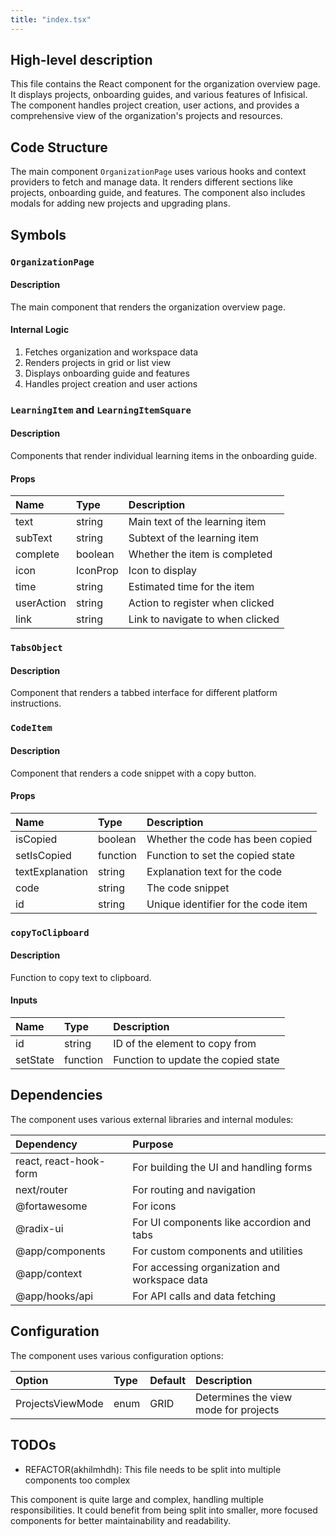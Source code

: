 ```yaml
---
title: "index.tsx"
---
```


## High-level description
This file contains the React component for the organization overview page. It displays projects, onboarding guides, and various features of Infisical. The component handles project creation, user actions, and provides a comprehensive view of the organization's projects and resources.

## Code Structure
The main component `OrganizationPage` uses various hooks and context providers to fetch and manage data. It renders different sections like projects, onboarding guide, and features. The component also includes modals for adding new projects and upgrading plans.

## Symbols

### `OrganizationPage`
#### Description
The main component that renders the organization overview page.

#### Internal Logic
1. Fetches organization and workspace data
2. Renders projects in grid or list view
3. Displays onboarding guide and features
4. Handles project creation and user actions

### `LearningItem` and `LearningItemSquare`
#### Description
Components that render individual learning items in the onboarding guide.

#### Props
| Name | Type | Description |
|:-----|:-----|:------------|
| text | string | Main text of the learning item |
| subText | string | Subtext of the learning item |
| complete | boolean | Whether the item is completed |
| icon | IconProp | Icon to display |
| time | string | Estimated time for the item |
| userAction | string | Action to register when clicked |
| link | string | Link to navigate to when clicked |

### `TabsObject`
#### Description
Component that renders a tabbed interface for different platform instructions.

### `CodeItem`
#### Description
Component that renders a code snippet with a copy button.

#### Props
| Name | Type | Description |
|:-----|:-----|:------------|
| isCopied | boolean | Whether the code has been copied |
| setIsCopied | function | Function to set the copied state |
| textExplanation | string | Explanation text for the code |
| code | string | The code snippet |
| id | string | Unique identifier for the code item |

### `copyToClipboard`
#### Description
Function to copy text to clipboard.

#### Inputs
| Name | Type | Description |
|:-----|:-----|:------------|
| id | string | ID of the element to copy from |
| setState | function | Function to update the copied state |

## Dependencies
The component uses various external libraries and internal modules:

| Dependency | Purpose |
|:-----------|:--------|
| react, react-hook-form | For building the UI and handling forms |
| next/router | For routing and navigation |
| @fortawesome | For icons |
| @radix-ui | For UI components like accordion and tabs |
| @app/components | For custom components and utilities |
| @app/context | For accessing organization and workspace data |
| @app/hooks/api | For API calls and data fetching |

## Configuration
The component uses various configuration options:

| Option | Type | Default | Description |
|:-------|:-----|:--------|:------------|
| ProjectsViewMode | enum | GRID | Determines the view mode for projects |

## TODOs
- REFACTOR(akhilmhdh): This file needs to be split into multiple components too complex

This component is quite large and complex, handling multiple responsibilities. It could benefit from being split into smaller, more focused components for better maintainability and readability.